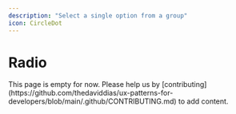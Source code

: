 ```yaml
---
description: "Select a single option from a group"
icon: CircleDot
---
```



# Radio

<Callout type="warning">
  This page is empty for now. Please help us by
  [contributing](https://github.com/thedaviddias/ux-patterns-for-developers/blob/main/.github/CONTRIBUTING.md)
  to add content.
</Callout>
